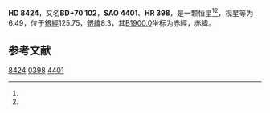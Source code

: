 {{Starbox begin
| name = HD 8424
}}
{{Starbox observe
| epoch = [[J2000.0|J2000.0]]
| constell = {{星座名待查}}<ref name=SIMBAD>{{cite web
 | url=http://simbad.u-strasbg.fr/simbad/sim-id?Ident=HR+398
 | title=Pulsating variable Star
 | publisher=Centre de Données astronomiques de Strasbourg
 | work=SIMBAD
 | accessdate=2012-07-13
 | archive-date=2016-03-17
 | archive-url=https://web.archive.org/web/20160317003029/http://simbad.u-strasbg.fr/simbad/sim-id?Ident=HR+398
 | dead-url=no
 }}</ref><ref name=DATA>{{cite web
 | url=http://vizier.u-strasbg.fr/viz-bin/VizieR-5?-out.add=.&-source=5050&-corr=PK=HR&-out.max=9999&HR=398
 | title=VizieR Detailed Page
 | accessdate=2012-07-13
 | archive-date=2016-03-04
 | archive-url=https://web.archive.org/web/20160304220501/http://vizier.u-strasbg.fr/viz-bin/VizieR-5?-out.add=.&-source=5050&-corr=PK=HR&-out.max=9999&HR=398
 | dead-url=no
 }}</ref>
| 星官 = 
| ra = {{RA|1|25|46.5}}<ref name=SIMBAD /><ref name=DATA />
| dec = {{DEC|+70|58|48}}<ref name=SIMBAD /><ref name=DATA />
| appmag_v = 6.49<ref name=SIMBAD /><ref name=DATA />
}}
{{Starbox character
| class = A0Vnn<ref name=SIMBAD /><ref name=DATA />
| b-v = <ref name=SIMBAD /><ref name=DATA />
| u-b = <ref name=SIMBAD /><ref name=DATA />
| r-i = <ref name=SIMBAD /><ref name=DATA />
| variable = 
}}
{{Starbox astrometry
| radial_v = 
| prop_mo_ra = 11
| parallax = 
| p_error = 
}}
{{Starbox catalog
| names =BD+70 102，[[SAO星表|SAO]] 4401，[[HD星表|HD]] 8424，[[HR星表|HR]] 398}}
{{Starbox reference |Simbad=HR+398}}
{{Starbox end}}

'''HD 8424'''，又名'''BD+70 102'''，'''SAO 4401'''、'''HR 398'''，是一颗恒星<ref name=SIMBAD /><ref name=DATA />，视星等为6.49，位于[[銀道座標系|銀經]]125.75，[[銀道座標系|銀緯]]8.3，其[[B1900.0|B1900.0]]坐标为赤經{{RA|1|18|24.9}}，赤緯{{DEC|+70|8.3|32}}。

== 参考文献 ==
{{reflist}}

{{star-stub}}

[[Category:HD和HDE天體|8424]]
[[Category:HR天體|0398]]
[[Category:SAO天體|4401]]